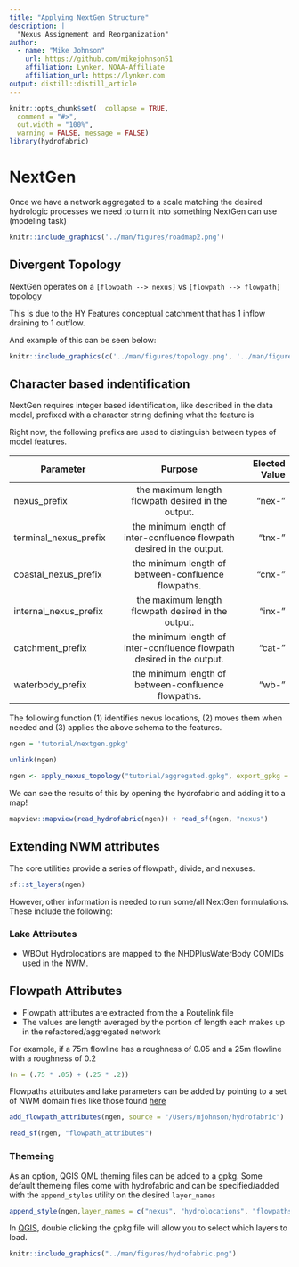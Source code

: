 ```yaml
---
title: "Applying NextGen Structure"
description: |
  "Nexus Assignement and Reorganization"
author:
  - name: "Mike Johnson"
    url: https://github.com/mikejohnson51
    affiliation: Lynker, NOAA-Affiliate
    affiliation_url: https://lynker.com
output: distill::distill_article
---
```


```r
knitr::opts_chunk$set(  collapse = TRUE,
  comment = "#>",
  out.width = "100%",
  warning = FALSE, message = FALSE)
library(hydrofabric)
```


# NextGen

Once we have a network aggregated to a scale matching the desired hydrologic processes we need to turn it into something NextGen can use (modeling task)

```r
knitr::include_graphics('../man/figures/roadmap2.png')
```

## Divergent Topology 

NextGen operates on a `[flowpath --> nexus]` vs `[flowpath --> flowpath]` topology

This is due to the HY Features conceptual catchment that has 1 inflow draining to 1 outflow.

And example of this can be seen below:

```r
knitr::include_graphics(c('../man/figures/topology.png', '../man/figures/topology2.png'))
```

## Character based indentification

NextGen requires integer based identification, like described in the data model, prefixed with a character string defining what the feature is

Right now, the following prefixs are used to distinguish between types of model features.

| Parameter        | Purpose           | Elected Value  | 
| ------------- |:-------------:| -----:| 
| nexus_prefix      | the maximum length flowpath desired in the output. | "nex-" |
| terminal_nexus_prefix      | the minimum length of inter-confluence flowpath desired in the output. | "tnx-" |
| coastal_nexus_prefix      | the minimum length of between-confluence flowpaths. | "cnx-" |
| internal_nexus_prefix      | the maximum length flowpath desired in the output. | "inx-" |
| catchment_prefix      | the minimum length of inter-confluence flowpath desired in the output. | "cat-" |
| waterbody_prefix      | the minimum length of between-confluence flowpaths. | "wb-" |


The following function (1) identifies nexus locations, (2) moves them when needed and (3) applies the above schema to the features.

```r
ngen = 'tutorial/nextgen.gpkg'

unlink(ngen)

ngen <- apply_nexus_topology("tutorial/aggregated.gpkg", export_gpkg = 'tutorial/nextgen.gpkg')
```

We can see the results of this by opening the hydrofabric and adding it to a map!

```r
mapview::mapview(read_hydrofabric(ngen)) + read_sf(ngen, "nexus")
```

## Extending NWM attributes

The core utilities provide a series of flowpath, divide, and nexuses.

```r
sf::st_layers(ngen)
```
However, other information is needed to run some/all NextGen formulations. These include the following:

### Lake Attributes

- WBOut Hydrolocations are mapped to the NHDPlusWaterBody COMIDs used in the NWM.

## Flowpath Attributes

- Flowpath attributes are extracted from the a Routelink file
- The values are length averaged by the portion of length each makes up in the refactored/aggregated network 

For example, if a 75m flowline has a roughness of 0.05 and a 25m flowline with a roughness of 0.2

```r
(n = (.75 * .05) + (.25 * .2))
```

Flowpaths attributes and lake parameters can be added by pointing to a set of NWM domain files like those found [here](https://www.nco.ncep.noaa.gov/pmb/codes/nwprod/nwm.v2.2.3/parm/domain/)

```r
add_flowpath_attributes(ngen, source = "/Users/mjohnson/hydrofabric")
```

```r
read_sf(ngen, "flowpath_attributes")
```

### Themeing

As an option, QGIS QML theming files can be added to a gpkg. Some default themeing files come with hydrofabric and can be specified/added with the `append_styles` utility on the desired `layer_names`

```r
append_style(ngen,layer_names = c("nexus", "hydrolocations", "flowpaths", "divides", "lakes"))
```

In [QGIS](https://qgis.org/en/site/forusers/download.html), double clicking the gpkg file will allow you to select which layers to load.

```r
knitr::include_graphics("../man/figures/hydrofabric.png")
```
